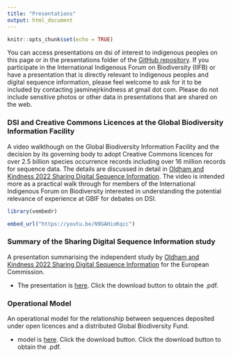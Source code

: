 ```yaml
---
title: "Presentations"
output: html_document
---
```


```r
knitr::opts_chunk$set(echo = TRUE)
```

You can access presentations on dsi of interest to indigenous peoples on this page or in the presentations folder of the [GitHub repository](https://github.com/poldham/dsi/tree/master/presentations). If you participate in the International Indigenous Forum on Biodiversity (IIFB) or have a presentation that is directly relevant to indigenous peoples and digital sequence information, please feel welcome to ask for it to be included by contacting jasminejrkindness at gmail dot com. Please do not include sensitive photos or other data in presentations that are shared on the web. 


### DSI and Creative Commons Licences at the Global Biodiversity Information Facility

A video walkthough on the Global Biodiversity Information Facility and the decision by its governing body to adopt Creative Commons licences for over 2.5 billion species occurrence records including over 16 million records for sequence data. The details are discussed in detail in [Oldham and Kindness 2022 Sharing Digital Sequence Information](https://zenodo.org/record/6557191). The video is intended more as a practical walk through for members of the International Indigenous Forum on Biodiversity interested in understanding the potential relevance of experience at GBIF for debates on DSI.



```r
library(vembedr)

embed_url("https://youtu.be/N9GAHioKqcc")
```


### Summary of the Sharing Digital Sequence Information study

A presentation summarising the independent study by [Oldham and Kindness 2022 Sharing Digital Sequence Information](https://zenodo.org/record/6557191) for the European Commission. 

- The presentation is [here](https://github.com/poldham/dsi/blob/master/presentations/oldham_kindness_summary.pdf). Click the download button to obtain the .pdf.

### Operational Model

An operational model for the relationship between sequences deposited under open licences and a distributed Global Biodiversity Fund. 

- model is [here](https://github.com/poldham/dsi/blob/master/presentations/operational-model.pdf). Click the download button. Click the download button to obtain the .pdf.
